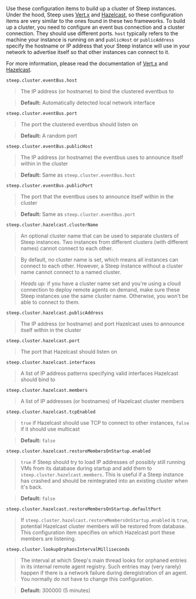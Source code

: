 
Use these configuration items to build up a cluster of Steep instances. Under
the hood, Steep uses [Vert.x](https://vertx.io/) and [Hazelcast](https://hazelcast.com/),
so these configuration items are very similar to the ones found in these two
frameworks. To build up a cluster, you need to configure an event bus connection
and a cluster connection. They should use different ports. `host` typically
refers to the machine your instance is running on and `publicHost` or
`publicAddress` specify the hostname or IP address that your Steep instance will
use in your network to advertise itself so that other instances can connect to
it.

For more information, please read the documentation of [Vert.x](https://vertx.io/)
and [Hazelcast](https://hazelcast.com/).

`steep.cluster.eventBus.host`

> The IP address (or hostname) to bind the clustered eventbus to

> **Default:** Automatically detected local network interface

`steep.cluster.eventBus.port`

> The port the clustered eventbus should listen on

> **Default:** A random port

`steep.cluster.eventBus.publicHost`

> The IP address (or hostname) the eventbus uses to announce itself within in the cluster

> **Default:** Same as `steep.cluster.eventBus.host`

`steep.cluster.eventBus.publicPort`

> The port that the eventbus uses to announce itself within in the cluster

> **Default:** Same as `steep.cluster.eventBus.port`

`steep.cluster.hazelcast.clusterName`

> An optional cluster name that can be used to separate clusters of Steep instances. Two instances from different clusters (with different names) cannot connect to each other.

> By default, no cluster name is set, which means all instances can connect to each other. However, a Steep instance without a cluster name cannot connect to a named cluster.

> *Heads up:* if you have a cluster name set and you're using a <ScrollLink href="#cloud-connection">cloud connection</ScrollLink> to deploy remote agents on demand, make sure these Steep instances use the same cluster name. Otherwise, you won't be able to connect to them.

`steep.cluster.hazelcast.publicAddress`

> The IP address (or hostname) and port Hazelcast uses to announce itself within in the cluster

`steep.cluster.hazelcast.port`

> The port that Hazelcast should listen on

`steep.cluster.hazelcast.interfaces`

> A list of IP address patterns specifying valid interfaces Hazelcast should bind to

`steep.cluster.hazelcast.members`

> A list of IP addresses (or hostnames) of Hazelcast cluster members

`steep.cluster.hazelcast.tcpEnabled`

> `true` if Hazelcast should use TCP to connect to other instances, `false` if it should use multicast

> **Default:** `false`

`steep.cluster.hazelcast.restoreMembersOnStartup.enabled`

> `true` if Steep should try to load IP addresses of possibly still running VMs from its database during startup and add them to `steep.cluster.hazelcast.members`. This is useful if a Steep instance has crashed and should be reintegrated into an existing cluster when it's back.

> **Default:** `false`

`steep.cluster.hazelcast.restoreMembersOnStartup.defaultPort`

> If `steep.cluster.hazelcast.restoreMembersOnStartup.enabled` is `true`, potential Hazelcast cluster members will be restored from database. This configuration item specifies on which Hazelcast port these members are listening.

`steep.cluster.lookupOrphansIntervalMilliseconds`

> The interval at which Steep's main thread looks for orphaned entries in its internal remote agent registry. Such entries may (very rarely) happen if there is a network failure during deregistration of an agent. You normally do not have to change this configuration.

> **Default:** 300000 (5 minutes)
